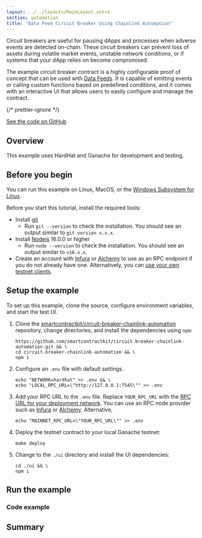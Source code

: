 ```yaml
---
layout: ../../layouts/MainLayout.astro
section: automation
title: "Data Feed Circuit Breaker Using Chainlink Automation"
---
```


Circuit breakers are useful for pausing dApps and processes when adverse events are detected on-chain. These circuit breakers can prevent loss of assets during volatile market events, unstable network conditions, or if systems that your dApp relies on become compromised.

The example circuit breaker contract is a highly configurable proof of concept that can be used with [Data Feeds](/data-feeds). It is capable of emitting events or calling custom functions based on predefined conditions, and it comes with an interactive UI that allows users to easily configure and manage the contract.

{/* prettier-ignore */}
<div class="remix-callout">
  <a href="https://github.com/smartcontractkit/circuit-breaker-chainlink-automation">See the code on GitHub</a>
</div>

## Overview

This example uses HardHat and Ganache for development and testing.

## Before you begin

You can run this example on Linux, MacOS, or the [Windows Subsystem for Linux](https://learn.microsoft.com/en-us/windows/wsl/about).

Before you start this tutorial, install the required tools:

- Install [git](https://git-scm.com/book/en/v2/Getting-Started-Installing-Git)
  - Run `git --version` to check the installation. You should see an output similar to `git version x.x.x`.
- Install [Nodejs](https://nodejs.org/en/) 16.0.0 or higher
  - Run `node --version` to check the installation. You should see an output similar to `v16.x.x`.
- Create an account with [Infura](https://www.infura.io/) or [Alchemy](https://www.alchemy.com/) to use as an RPC endpoint if you do not already have one. Alternatively, you can [use your own testnet clients](/chainlink-nodes/resources/run-an-ethereum-client).

## Setup the example

To set up this example, clone the source, configure environment variables, and start the test UI.

1. Clone the [smartcontractkit/circuit-breaker-chainlink-automation](https://github.com/smartcontractkit/circuit-breaker-chainlink-automation.git) repository, change directories, and install the dependencies using `npm`:

   ```shell
   https://github.com/smartcontractkit/circuit-breaker-chainlink-automation.git && \
   cd circuit-breaker-chainlink-automation && \
   npm i
   ```

1. Configure an `.env` file with default settings.

   ```shell
   echo "NETWORK=hardhat" >> .env && \
   echo "LOCAL_RPC_URL=\"http://127.0.0.1:7545\"" >> .env
   ```

1. Add your RPC URL to the `.env` file. Replace `YOUR_RPC_URL` with the [RPC URL for your deployment network](https://hardhat.org/hardhat-runner/docs/config#json-rpc-based-networks). You can use an RPC node provider such as [Infura](https://www.infura.io/) or [Alchemy](https://www.alchemy.com/). Alternative,

   ```shell
   echo "MAINNET_RPC_URL=\"YOUR_RPC_URL\"" >> .env
   ```

1. Deploy the testnet contract to your local Ganache testnet:

   ```shell
   make deploy
   ```

1. Change to the `./ui` directory and install the UI dependencies:

   ```shell
   cd ./ui && \
   npm i
   ```

## Run the example

### Code example

## Summary

